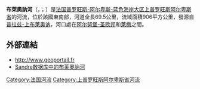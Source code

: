 {{noteTA
|G1=法国地名
|G2=单位
}}
{{Infobox river
| name                = 布萊奧訥河
| native_name         = Bléone
| image               = FR-04-Bléone.JPG
| image_size          = 
| image_caption       = 流经[[拉雅维|拉雅维]]的布萊奧訥河
| map                 = Bléone.png
| map_caption         = 布萊奧訥河流域图
| source1_location    = [[普拉兹-上布莱奥讷|普拉兹-上布莱奥讷]]
| source1_coordinates = {{coord|44|17|14|N|6|30|17|E}}
| source1_elevation   = 2426 米
| mouth_location      = [[阿尔努堡-圣欧邦|阿尔努堡-圣欧邦]]和[[莱梅|莱梅]]之間
| mouth_coordinates   = {{coord|44|03|12|N|5|59|43|E}}
| mouth_elevation     = 408米
| progression         = {{RDurance}}
| subdivision_type1   = [[世界政區索引|国家]]
| subdivision_name1   = {{FR}}
| length              = {{convert|69.5|km|mi|abbr=on}}
| discharge1_avg      = 
| basin_size          = {{convert|906|km2|mi2|abbr=on}}
}}
'''布萊奧訥河'''（{{lang-fr|Bléone}}，{{IPA-fr|bleɔn}}；{{lang-oc|Blèuna}}）是[[法国|法国]][[普罗旺斯-阿尔卑斯-蓝色海岸大区|普罗旺斯-阿尔卑斯-蓝色海岸大区]][[上普罗旺斯阿尔卑斯省|上普罗旺斯阿尔卑斯省]]的河流，位於該國東南部，河道全長69.5公里，流域面積906平方公里，發源自[[普拉兹-上布莱奥讷|普拉兹-上布莱奥讷]]，河口處在[[阿尔努堡-圣欧邦|阿尔努堡-圣欧邦]]和[[莱梅|莱梅]]之間。

==外部連結==
*http://www.geoportail.fr {{Wayback|url=http://www.geoportail.fr/ |date=20101215171356 }}
*[http://sandre.eaufrance.fr/app/chainage/courdo/htm/X12-0400.php?cg=X12-0400 Sandre数据库中的布萊奧訥河]

{{Authority control}}
{{DEFAULTSORT:Bléone}}
[[Category:法国河流|Category:法国河流]]
[[Category:上普罗旺斯阿尔卑斯省河流|Category:上普罗旺斯阿尔卑斯省河流]]